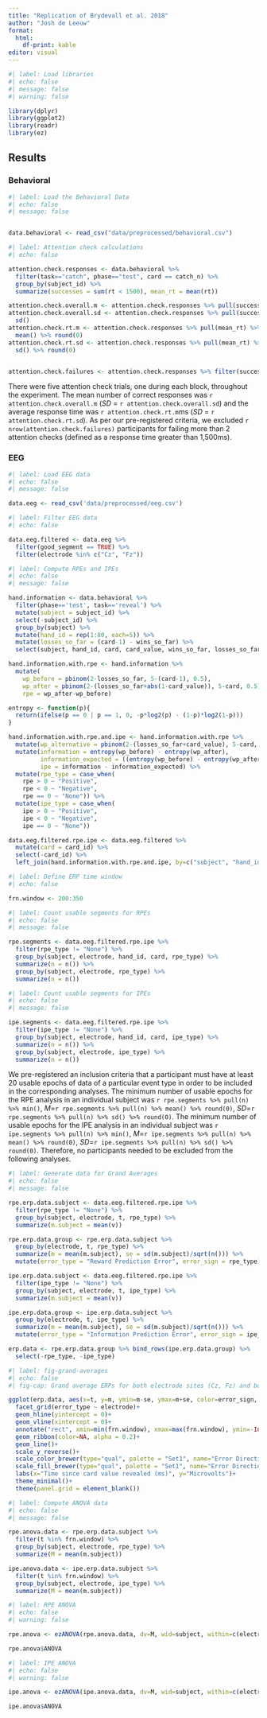 ```yaml
---
title: "Replication of Brydevall et al. 2018"
author: "Josh de Leeuw"
format: 
  html:
    df-print: kable
editor: visual
---
```


```r
#| label: Load libraries
#| echo: false
#| message: false
#| warning: false

library(dplyr)
library(ggplot2)
library(readr)
library(ez)
```

## Results

### Behavioral

```r
#| label: Load the Behavioral Data
#| echo: false
#| message: false


data.behavioral <- read_csv("data/preprocessed/behavioral.csv")

```

```r
#| label: Attention check calculations
#| echo: false

attention.check.responses <- data.behavioral %>%
  filter(task=="catch", phase=="test", card == catch_n) %>%
  group_by(subject_id) %>%
  summarize(successes = sum(rt < 1500), mean_rt = mean(rt))

attention.check.overall.m <- attention.check.responses %>% pull(successes) %>% mean()
attention.check.overall.sd <- attention.check.responses %>% pull(successes) %>%
  sd()
attention.check.rt.m <- attention.check.responses %>% pull(mean_rt) %>%
  mean() %>% round(0)
attention.check.rt.sd <- attention.check.responses %>% pull(mean_rt) %>%
  sd() %>% round(0)


attention.check.failures <- attention.check.responses %>% filter(successes < 3)
```

There were five attention check trials, one during each block, throughout the experiment. The mean number of correct responses was `r attention.check.overall.m` (*SD* = `r attention.check.overall.sd`) and the average response time was `r attention.check.rt.m`ms (*SD* = `r attention.check.rt.sd`). As per our pre-registered criteria, we excluded `r nrow(attention.check.failures)` participants for failing more than 2 attention checks (defined as a response time greater than 1,500ms).

### EEG

```r
#| label: Load EEG data
#| echo: false
#| message: false

data.eeg <- read_csv('data/preprocessed/eeg.csv')

```

```r
#| label: Filter EEG data
#| echo: false

data.eeg.filtered <- data.eeg %>%
  filter(good_segment == TRUE) %>%
  filter(electrode %in% c("Cz", "Fz"))

```

```r
#| label: Compute RPEs and IPEs
#| echo: false
#| message: false

hand.information <- data.behavioral %>% 
  filter(phase=='test', task=='reveal') %>%
  mutate(subject = subject_id) %>%
  select(-subject_id) %>%
  group_by(subject) %>%
  mutate(hand_id = rep(1:80, each=5)) %>%
  mutate(losses_so_far = (card-1) - wins_so_far) %>%
  select(subject, hand_id, card, card_value, wins_so_far, losses_so_far, outcome)

hand.information.with.rpe <- hand.information %>%
  mutate(
    wp_before = pbinom(2-losses_so_far, 5-(card-1), 0.5), 
    wp_after = pbinom(2-(losses_so_far+abs(1-card_value)), 5-card, 0.5), 
    rpe = wp_after-wp_before)

entropy <- function(p){
  return(ifelse(p == 0 | p == 1, 0, -p*log2(p) - (1-p)*log2(1-p)))
}

hand.information.with.rpe.and.ipe <- hand.information.with.rpe %>%
  mutate(wp_alternative = pbinom(2-(losses_so_far+card_value), 5-card, 0.5)) %>%
  mutate(information = entropy(wp_before) - entropy(wp_after),
         information_expected = ((entropy(wp_before) - entropy(wp_after)) + (entropy(wp_before) - entropy(wp_alternative))) / 2,
         ipe = information - information_expected) %>%
  mutate(rpe_type = case_when(
    rpe > 0 ~ "Positive",
    rpe < 0 ~ "Negative",
    rpe == 0 ~ "None")) %>%
  mutate(ipe_type = case_when(
    ipe > 0 ~ "Positive",
    ipe < 0 ~ "Negative",
    ipe == 0 ~ "None"))

data.eeg.filtered.rpe.ipe <- data.eeg.filtered %>%
  mutate(card = card_id) %>%
  select(-card_id) %>%
  left_join(hand.information.with.rpe.and.ipe, by=c("subject", "hand_id", "card"))

```

```r
#| label: Define ERP time window
#| echo: false

frn.window <- 200:350
```

```r
#| label: Count usable segments for RPEs
#| echo: false
#| message: false

rpe.segments <- data.eeg.filtered.rpe.ipe %>%
  filter(rpe_type != "None") %>%
  group_by(subject, electrode, hand_id, card, rpe_type) %>%
  summarize(n = n()) %>%
  group_by(subject, electrode, rpe_type) %>%
  summarize(n = n())
```

```r
#| label: Count usable segments for IPEs
#| echo: false
#| message: false

ipe.segments <- data.eeg.filtered.rpe.ipe %>%
  filter(ipe_type != "None") %>%
  group_by(subject, electrode, hand_id, card, ipe_type) %>%
  summarize(n = n()) %>%
  group_by(subject, electrode, ipe_type) %>%
  summarize(n = n())
```

We pre-registered an inclusion criteria that a participant must have at least 20 usable epochs of data of a particular event type in order to be included in the corresponding analyses. The minimum number of usable epochs for the RPE analysis in an individual subject was `r rpe.segments %>% pull(n) %>% min()`, *M*=`r rpe.segments %>% pull(n) %>% mean() %>% round(0)`, *SD*=`r rpe.segments %>% pull(n) %>% sd() %>% round(0)`. The minimum number of usable epochs for the IPE analysis in an individual subject was `r ipe.segments %>% pull(n) %>% min()`, *M*=`r ipe.segments %>% pull(n) %>% mean() %>% round(0)`, *SD*=`r ipe.segments %>% pull(n) %>% sd() %>% round(0)`. Therefore, no participants needed to be excluded from the following analyses.

```r
#| label: Generate data for Grand Averages
#| echo: false
#| message: false

rpe.erp.data.subject <- data.eeg.filtered.rpe.ipe %>%
  filter(rpe_type != "None") %>%
  group_by(subject, electrode, t, rpe_type) %>%
  summarize(m.subject = mean(v))

rpe.erp.data.group <- rpe.erp.data.subject %>%
  group_by(electrode, t, rpe_type) %>%
  summarize(m = mean(m.subject), se = sd(m.subject)/sqrt(n())) %>%
  mutate(error_type = "Reward Prediction Error", error_sign = rpe_type)

ipe.erp.data.subject <- data.eeg.filtered.rpe.ipe %>%
  filter(ipe_type != "None") %>%
  group_by(subject, electrode, t, ipe_type) %>%
  summarize(m.subject = mean(v))

ipe.erp.data.group <- ipe.erp.data.subject %>%
  group_by(electrode, t, ipe_type) %>%
  summarize(m = mean(m.subject), se = sd(m.subject)/sqrt(n())) %>%
  mutate(error_type = "Information Prediction Error", error_sign = ipe_type)

erp.data <- rpe.erp.data.group %>% bind_rows(ipe.erp.data.group) %>%
  select(-rpe_type, -ipe_type)

```

```r
#| label: fig-grand-averages
#| echo: false
#| fig-cap: Grand average ERPs for both electrode sites (Cz, Fz) and both error types (Information Prediction and Reward Prediction). The critical time window for our analysis, 200-350ms, is highlighted.

ggplot(erp.data, aes(x=t, y=m, ymin=m-se, ymax=m+se, color=error_sign, fill=error_sign))+
  facet_grid(error_type ~ electrode)+
  geom_hline(yintercept = 0)+
  geom_vline(xintercept = 0)+
  annotate("rect", xmin=min(frn.window), xmax=max(frn.window), ymin=-Inf, ymax=Inf, alpha=0.4)+
  geom_ribbon(color=NA, alpha = 0.2)+
  geom_line()+
  scale_y_reverse()+
  scale_color_brewer(type="qual", palette = "Set1", name="Error Direction")+
  scale_fill_brewer(type="qual", palette = "Set1", name="Error Direction")+
  labs(x="Time since card value revealed (ms)", y="Microvolts")+
  theme_minimal()+
  theme(panel.grid = element_blank())

```

```r
#| label: Compute ANOVA data
#| echo: false
#| message: false

rpe.anova.data <- rpe.erp.data.subject %>%
  filter(t %in% frn.window) %>%
  group_by(subject, electrode, rpe_type) %>%
  summarize(M = mean(m.subject))

ipe.anova.data <- ipe.erp.data.subject %>%
  filter(t %in% frn.window) %>%
  group_by(subject, electrode, ipe_type) %>%
  summarize(M = mean(m.subject))
```

```r
#| label: RPE ANOVA
#| echo: false
#| warning: false

rpe.anova <- ezANOVA(rpe.anova.data, dv=M, wid=subject, within=c(electrode, rpe_type))

rpe.anova$ANOVA
```

```r
#| label: IPE ANOVA
#| echo: false
#| warning: false

ipe.anova <- ezANOVA(ipe.anova.data, dv=M, wid=subject, within=c(electrode, ipe_type))

ipe.anova$ANOVA
```
